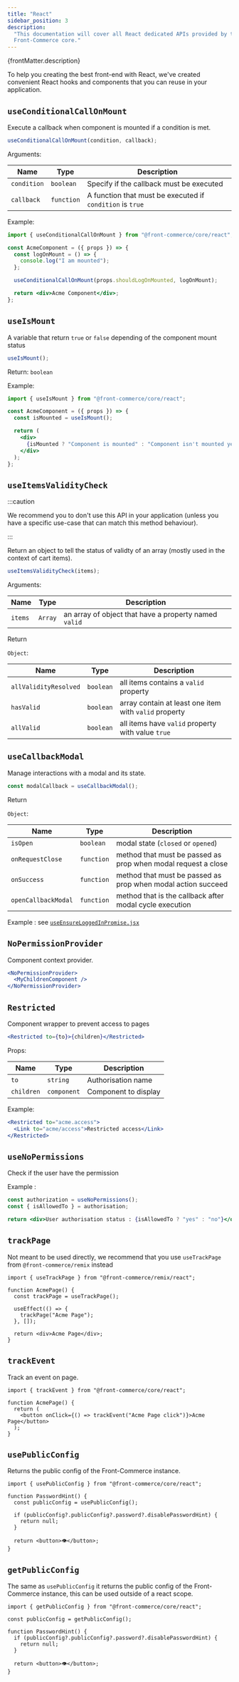 ```yaml
---
title: "React"
sidebar_position: 3
description:
  "This documentation will cover all React dedicated APIs provided by the
  Front-Commerce core."
---
```


<p>{frontMatter.description}</p>

To help you creating the best front-end with React, we've created convenient
React hooks and components that you can reuse in your application.

## `useConditionalCallOnMount`

Execute a callback when component is mounted if a condition is met.

```js
useConditionalCallOnMount(condition, callback);
```

Arguments:

| Name        | Type       | Description                                               |
| ----------- | ---------- | --------------------------------------------------------- |
| `condition` | `boolean`  | Specify if the callback must be executed                  |
| `callback`  | `function` | A function that must be executed if `condition` is `true` |

Example:

```jsx
import { useConditionalCallOnMount } from "@front-commerce/core/react";

const AcmeComponent = ({ props }) => {
  const logOnMount = () => {
    console.log("I am mounted");
  };

  useConditionalCallOnMount(props.shouldLogOnMounted, logOnMount);

  return <div>Acme Component</div>;
};
```

## `useIsMount`

A variable that return `true` or `false` depending of the component mount status

```js
useIsMount();
```

Return: `boolean`

Example:

```jsx
import { useIsMount } from "@front-commerce/core/react";

const AcmeComponent = ({ props }) => {
  const isMounted = useIsMount();

  return (
    <div>
      {isMounted ? "Component is mounted" : "Component isn't mounted yet"}
    </div>
  );
};
```

## `useItemsValidityCheck`

:::caution

We recommend you to don't use this API in your application (unless you have a
specific use-case that can match this method behaviour).

:::

Return an object to tell the status of validty of an array (mostly used in the
context of cart items).

```js
useItemsValidityCheck(items);
```

Arguments:

| Name    | Type    | Description                                           |
| ------- | ------- | ----------------------------------------------------- |
| `items` | `Array` | an array of object that have a property named `valid` |

Return

`Object`:

| Name                  | Type      | Description                                           |
| --------------------- | --------- | ----------------------------------------------------- |
| `allValidityResolved` | `boolean` | all items contains a `valid` property                 |
| `hasValid`            | `boolean` | array contain at least one item with `valid` property |
| `allValid`            | `boolean` | all items have `valid` property with value `true`     |

## `useCallbackModal`

Manage interactions with a modal and its state.

```js
const modalCallback = useCallbackModal();
```

Return

`Object`:

| Name                | Type       | Description                                                   |
| ------------------- | ---------- | ------------------------------------------------------------- |
| `isOpen`            | `boolean`  | modal state (`closed` or `opened`)                            |
| `onRequestClose`    | `function` | method that must be passed as prop when modal request a close |
| `onSuccess`         | `function` | method that must be passed as prop when modal action succeed  |
| `openCallbackModal` | `function` | method that is the callback after modal cycle execution       |

Example : see
[`useEnsureLoggedInPromise.jsx`](https://gitlab.blackswift.cloud/front-commerce/front-commerce/-/blob/main/packages/theme-chocolatine/theme/modules/User/helpers/useEnsureLoggedInPromise.jsx?ref_type=heads)

## `NoPermissionProvider`

Component context provider.

```jsx
<NoPermissionProvider>
  <MyChildrenComponent />
</NoPermissionProvider>
```

## `Restricted`

Component wrapper to prevent access to pages

```jsx
<Restricted to={to}>{children}</Restricted>
```

Props:

| Name       | Type        | Description          |
| ---------- | ----------- | -------------------- |
| `to`       | `string`    | Authorisation name   |
| `children` | `component` | Component to display |

Example:

```jsx
<Restricted to="acme.access">
  <Link to="acme/access">Restricted access</Link>
</Restricted>
```

## `useNoPermissions`

Check if the user have the permission

Example :

```jsx
const authorization = useNoPermissions();
const { isAllowedTo } = authorisation;

return <div>User authorisation status : {isAllowedTo ? "yes" : "no"}</div>;
```

## `trackPage`

Not meant to be used directly, we recommend that you use `useTrackPage` from
`@front-commerce/remix` instead

```tsx
import { useTrackPage } from "@front-commerce/remix/react";

function AcmePage() {
  const trackPage = useTrackPage();

  useEffect(() => {
    trackPage("Acme Page");
  }, []);

  return <div>Acme Page</div>;
}
```

## `trackEvent`

Track an event on page.

```tsx
import { trackEvent } from "@front-commerce/core/react";

function AcmePage() {
  return (
    <button onClick={() => trackEvent("Acme Page click")}>Acme Page</button>
  );
}
```

## `usePublicConfig`

Returns the public config of the Front-Commerce instance.

```tsx
import { usePublicConfig } from "@front-commerce/core/react";

function PasswordHint() {
  const publicConfig = usePublicConfig();

  if (publicConfig?.publicConfig?.password?.disablePasswordHint) {
    return null;
  }

  return <button>👁️</button>;
}
```

## `getPublicConfig`

The same as `usePublicConfig` it returns the public config of the Front-Commerce
instance, this can be used outside of a react scope.

```tsx
import { getPublicConfig } from "@front-commerce/core/react";

const publicConfig = getPublicConfig();

function PasswordHint() {
  if (publicConfig?.publicConfig?.password?.disablePasswordHint) {
    return null;
  }

  return <button>👁️</button>;
}
```
